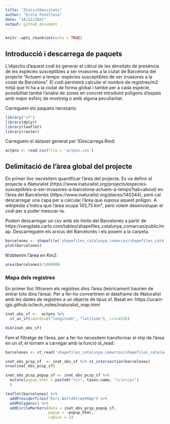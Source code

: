 ```yaml
---
title: "2CalculDensitats"
author: "Erola Fenollosa"
date: "14/12/2021"
output: github_document
---
```


```r
knitr::opts_chunk$set(echo = TRUE)
```

## Introducció i descarrega de paquets
L'objectiu d'aquest codi és generar el càlcul de les densitats de presència de les espècies susceptibles a ser invasores a la ciutat de Barcelona del projecte "Actuem a temps: espècies susceptibles de ser invasores a la ciutat de Barcelona". El codi permetrà calcular el nombre de registres/m2 mitjà que hi ha a la ciutat de forma global i també per a cada espècie, possibilitat també l'anàlisi de zones en concret introduint polígons d'espais amb major esforç de mostreig o amb alguna peculiaritat.

Carreguem els paquets necesaris:
```r
library('sf')
library(dplyr)
library(leaflet)
library(raster)
```

Carreguem el dataset generat per 1Descarrega.Rmd:
```r
actpns <- read.csv(file = 'actpns.csv')
```

## Delimitació de l'àrea global del projecte
En primer lloc necesitem quantificar l'àrea del projecte. Es va definir el projecte a iNaturalist (https://www.inaturalist.org/projects/especies-susceptibles-a-ser-invasores-a-barcelona-actuem-a-temps?tab=about) en l'àrea del Barcelonés (https://www.inaturalist.org/places/140344), però cal descarregar una capa per a calcular l'àrea que suposa aquest polígon. A wikipèdia s'indica que l'àrea ocupa 145,75 km², però volem desenvolupar el codi per a poder mesurar-la. 

Podem descarregar un csv amb els limits del Barcelonés a partir de https://vangdata.carto.com/tables/shapefiles_catalunya_comarcas/public/map. Descarreguem els arxius del Barcelonés i els posem a la carpeta. 

```r
barcelones <- shapefile('shapefiles_catalunya_comarcas/shapefiles_catalunya_comarcas.shp')
plot(barcelones)
```

N'obtenim l'àrea en Km2:
```r
area(barcelones)/1000000
```

### Mapa dels registres
En primer lloc filtrarem els registres dins l'àrea (teòricament haurien de entrar tots dins l'àrea). Per a fer-ho convertirem el dataframe de iNaturalist amb les dades de registres a un objecte de tipus sf.
Basat en: https://ucanr-igis.github.io/tech_notes/inaturalist_map.html
```r
inat_obs_sf <-  actpns %>% 
  st_as_sf(coords=c("longitude", "latitude"), crs=4326)

dim(inat_obs_sf)
```

Fem el filtratge de l'àrea, per a fer-ho necesitem transformar el shp de l'àrea en un sf, el tornem a carregar amb la funció st_read:
```r
barcelones <- st_read('shapefiles_catalunya_comarcas/shapefiles_catalunya_comarcas.shp')

inat_obs_pcsp_sf  <- inat_obs_sf %>% st_intersection(barcelones)
nrow(inat_obs_pcsp_sf)
```

```r
inat_obs_pcsp_popup_sf <- inat_obs_pcsp_sf %>% 
  mutate(popup_html = paste0("<i>", taxon.name, "</i></p>")
  )
```

```r
leaflet(barcelones) %>% 
  addProviderTiles("Esri.WorldStreetMap") %>% 
  addPolygons() %>% 
  addCircleMarkers(data = inat_obs_pcsp_popup_sf,
                   popup = ~popup_html, 
                   radius = 2)
```





